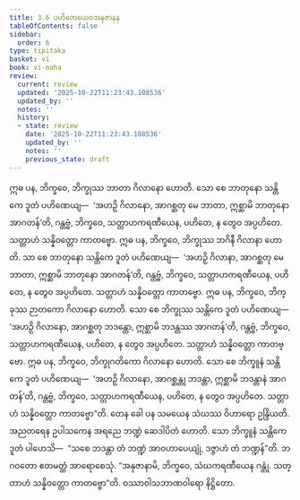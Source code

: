 ```yaml
---
title: 3.6 ပဟိတေယေဝအနုဇာနန
tableOfContents: false
sidebar:
  order: 6
type: tipitaka
basket: vi
book: vi-maha
review:
  current: review
  updated: '2025-10-22T11:23:43.108536'
  updated_by: ''
  notes: ''
  history:
  - state: review
    date: '2025-10-22T11:23:43.108536'
    updated_by: ''
    notes: ''
    previous_state: draft
---
```



<ReviewStatus review={frontmatter.review} showDetails={true} />

<HypothesisAnnotation frontmatter={frontmatter} />

<DynamicBreadcrumb />

<Division number="199" book="vi-maha" e="ch" v="3" p="206">

<Paragraph number="870" book="vi-maha">
ဣဓ ပန, ဘိက္ခဝေ, ဘိက္ခုဿ ဘာတာ ဂိလာနော ဟောတိ. သော စေ ဘာတုနော သန္တိကေ ဒူတံ ပဟိဏေယျ—  ‘အဟဉှိ ဂိလာနော, အာဂစ္ဆတု မေ ဘာတာ, ဣစ္ဆာမိ ဘာတုနော အာဂတန်’တိ, ဂန္တဗ္ဗံ, ဘိက္ခဝေ, သတ္တာဟကရဏီယေန, ပဟိတေ, န တွေဝ အပ္ပဟိတေ. သတ္တာဟံ သန္နိဝတ္တော ကာတဗ္ဗော.
</Paragraph>

<Paragraph number="871" book="vi-maha">
ဣဓ ပန, ဘိက္ခဝေ, ဘိက္ခုဿ ဘဂိနီ ဂိလာနာ ဟောတိ. သာ စေ ဘာတုနော သန္တိကေ ဒူတံ ပဟိဏေယျ—  ‘အဟဉှိ ဂိလာနာ, အာဂစ္ဆတု မေ ဘာတာ, ဣစ္ဆာမိ ဘာတုနော အာဂတန်’တိ, ဂန္တဗ္ဗံ, ဘိက္ခဝေ, သတ္တာဟကရဏီယေန, ပဟိတေ, န တွေဝ အပ္ပဟိတေ. သတ္တာဟံ သန္နိဝတ္တော ကာတဗ္ဗော.
</Paragraph>

<Paragraph number="872" book="vi-maha">
ဣဓ ပန, ဘိက္ခဝေ, ဘိက္ခုဿ ဉာတကော ဂိလာနော ဟောတိ. သော စေ ဘိက္ခုဿ သန္တိကေ ဒူတံ ပဟိဏေယျ—  ‘အဟဉှိ ဂိလာနော, အာဂစ္ဆတု ဘဒန္တော, ဣစ္ဆာမိ ဘဒန္တဿ အာဂတန်’တိ, ဂန္တဗ္ဗံ, ဘိက္ခဝေ, သတ္တာဟကရဏီယေန, ပဟိတေ, န တွေဝ အပ္ပဟိတေ. သတ္တာဟံ သန္နိဝတ္တော ကာတဗ္ဗော.
</Paragraph>

<Paragraph number="873" book="vi-maha">
ဣဓ ပန, ဘိက္ခဝေ, ဘိက္ခုဂတိကော ဂိလာနော ဟောတိ. သော စေ ဘိက္ခူနံ သန္တိကေ ဒူတံ ပဟိဏေယျ—  ‘အဟဉှိ ဂိလာနော, အာဂစ္ဆန္တု ဘဒန္တာ, ဣစ္ဆာမိ ဘဒန္တာနံ အာဂတန်’တိ, ဂန္တဗ္ဗံ, ဘိက္ခဝေ, သတ္တာဟကရဏီယေန, ပဟိတေ, န တွေဝ အပ္ပဟိတေ. သတ္တာဟံ သန္နိဝတ္တော ကာတဗ္ဗော”တိ.
</Paragraph>

<Paragraph number="874" book="vi-maha">
တေန ခေါ ပန သမယေန သံဃဿ ဝိဟာရော ဥန္ဒြိယတိ. အညတရေန ဥပါသကေန အရညေ ဘဏ္ဍံ ဆေဒါပိတံ ဟောတိ. သော ဘိက္ခူနံ သန္တိကေ ဒူတံ ပါဟေသိ—  “သစေ ဘဒန္တာ တံ ဘဏ္ဍံ အာဝဟာပေယျုံ, ဒဇ္ဇာဟံ တံ ဘဏ္ဍန်”တိ. ဘဂဝတော ဧတမတ္ထံ အာရောစေသုံ. “အနုဇာနာမိ, ဘိက္ခဝေ, သံဃကရဏီယေန ဂန္တုံ. သတ္တာဟံ သန္နိဝတ္တော ကာတဗ္ဗော”တိ.

</Paragraph>
</Division>

<Paragraph number="875" type="center" book="vi-maha">
ဝဿာဝါသဘာဏဝါရော နိဋ္ဌိတော.
</Paragraph>